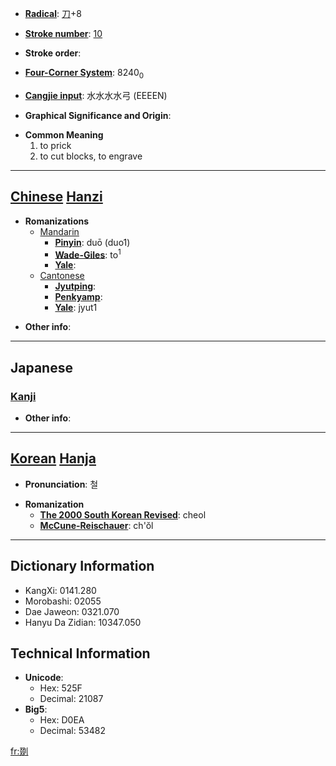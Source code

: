 * '''[[Wiktionary:Chinese radical index| Radical]]''': [[Wiktionary:Chinese radical index 刀|刀]]+8

* '''[[Wiktionary:Chinese total strokes index|Stroke number]]''': [[Wiktionary:Chinese total strokes index 10|10]]

* '''Stroke order''': 

* '''[[Wiktionary:Chinese four corner index|Four-Corner System]]''': 8240<sub>0</sub>

* '''[[Wiktionary:Chinese Cangjie index|Cangjie input]]''': 水水水水弓 (EEEEN)

* '''Graphical Significance and Origin''': 

* '''Common Meaning'''
*#to prick
*# to cut blocks, to engrave


----

== [[Chinese]] [[Hanzi]] ==

* '''Romanizations'''
** [[Mandarin]]
*** '''[[Pinyin]]''': duō (duo1)
*** '''[[Wade-Giles]]''': to<sup>1</sup>
*** '''[[Yale]]''': 
**[[Cantonese]]
***'''[[Jyutping]]''':
***'''[[Penkyamp]]''': 
***'''[[Yale]]''': jyut1

* '''Other info''': 

----

==Japanese==
===[[Kanji]]===
{{kanji|on readings=[[てつ]] (tetsu), [[てち]] (techi), [[たつ]] (tatsu), [[たち]] (tachi)|kun readings=[[けずる]] (kezuru), [[さきとる]] (sakitoru), [[そぐ]] (sogu), [[うつ]] (utsu)}}

* '''Other info''':  

----

== [[Korean]] [[Hanja]] ==

* '''Pronunciation''': 철

* '''Romanization'''
** '''[[The 2000 South Korean Revised Romanization|The 2000 South Korean Revised]]''': cheol
** '''[[McCune-Reischauer]]''': ch'ŏl

----

== Dictionary Information ==

* KangXi: 0141.280
* Morobashi: 02055
* Dae Jaweon: 0321.070
* Hanyu Da Zidian: 10347.050

== Technical Information ==

* '''Unicode''':
** Hex: 525F
** Decimal: 21087
* '''Big5''':
** Hex: D0EA
** Decimal: 53482

[[fr:剟]]